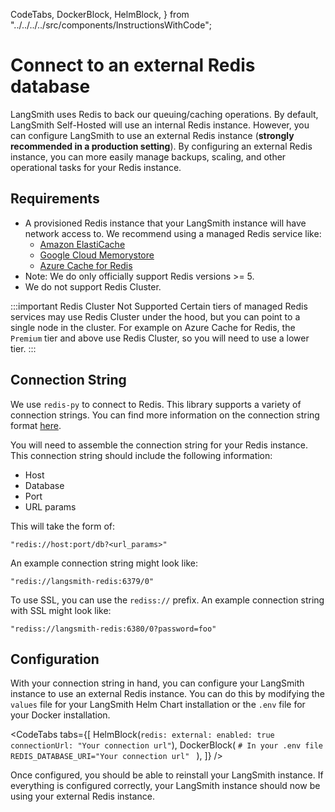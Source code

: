   CodeTabs,
  DockerBlock,
  HelmBlock,
} from "../../../../src/components/InstructionsWithCode";

# Connect to an external Redis database

LangSmith uses Redis to back our queuing/caching operations. By default, LangSmith Self-Hosted will use an internal Redis instance.
However, you can configure LangSmith to use an external Redis instance (**strongly recommended in a production setting**). By configuring an external Redis instance, you can more easily manage backups, scaling, and other operational tasks for your Redis instance.

## Requirements

- A provisioned Redis instance that your LangSmith instance will have network access to. We recommend using a managed Redis service like:
  - [Amazon ElastiCache](https://aws.amazon.com/elasticache/redis/)
  - [Google Cloud Memorystore](https://cloud.google.com/memorystore)
  - [Azure Cache for Redis](https://azure.microsoft.com/en-us/services/cache/)
- Note: We do only officially support Redis versions >= 5.
- We do not support Redis Cluster.

:::important Redis Cluster Not Supported
Certain tiers of managed Redis services may use Redis Cluster under the hood, but you can point to a single node in the cluster.
For example on Azure Cache for Redis, the `Premium` tier and above use Redis Cluster, so you will need to use a lower tier.
:::

## Connection String

We use `redis-py` to connect to Redis. This library supports a variety of connection strings. You can find more information on the connection string format [here](https://redis-py.readthedocs.io/en/stable/#redis.StrictRedis.from_url).

You will need to assemble the connection string for your Redis instance. This connection string should include the following information:

- Host
- Database
- Port
- URL params

This will take the form of:

```
"redis://host:port/db?<url_params>"
```

An example connection string might look like:

```
"redis://langsmith-redis:6379/0"
```

To use SSL, you can use the `rediss://` prefix. An example connection string with SSL might look like:

```
"rediss://langsmith-redis:6380/0?password=foo"
```

## Configuration

With your connection string in hand, you can configure your LangSmith instance to use an external Redis instance. You can do this by modifying the `values` file for your LangSmith Helm Chart installation or the `.env` file for your Docker installation.

<CodeTabs
  tabs={[
    HelmBlock(`
  redis:
    external:
      enabled: true
      connectionUrl: "Your connection url"
    `),
    DockerBlock(
      `# In your .env file
REDIS_DATABASE_URI="Your connection url"
    `
    ),
  ]}
/>

Once configured, you should be able to reinstall your LangSmith instance. If everything is configured correctly, your LangSmith instance should now be using your external Redis instance.
